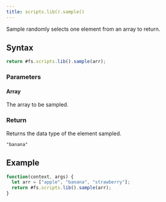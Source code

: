 ```yaml
---
title: scripts.lib().sample()
---
```


Sample randomly selects one element from an array to return.

## Syntax

```js
return #fs.scripts.lib().sample(arr);
```

### Parameters

#### Array

The array to be sampled.

### Return

Returns the data type of the element sampled.

```
"banana"
```

## Example

```js
function(context, args) {
  let arr = ["apple", "banana", "strawberry"];
  return #fs.scripts.lib().sample(arr);
}
```
